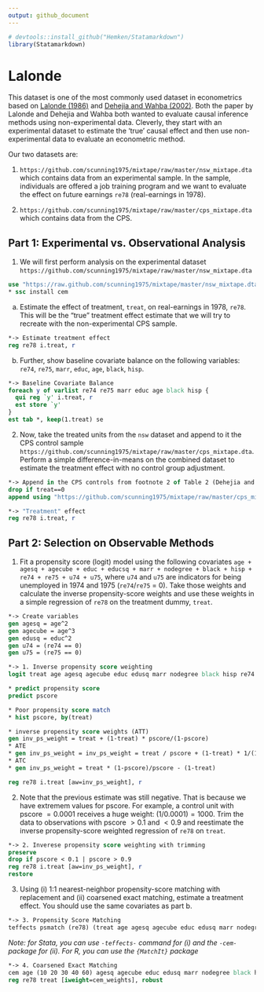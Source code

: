 ```yaml
---
output: github_document
---
```


```r
# devtools::install_github("Hemken/Statamarkdown")
library(Statamarkdown)
```

# Lalonde

This dataset is one of the most commonly used dataset in econometrics based on [Lalonde (1986)](https://econpapers.repec.org/article/aeaaecrev/v_3a76_3ay_3a1986_3ai_3a4_3ap_3a604-20.htm) and [Dehejia and Wahba (2002)](https://www.uh.edu/~adkugler/Dehejia&Wahba.pdf). Both the paper by Lalonde and Dehejia and Wahba both wanted to evaluate causal inference methods using non-experimental data. Cleverly, they start with an experimental dataset to estimate the 'true' causal effect and then use non-experimental data to evaluate an econometric method.

Our two datasets are:

1. `https://github.com/scunning1975/mixtape/raw/master/nsw_mixtape.dta` which contains data from an experimental sample. In the sample, individuals are offered a job training program and we want to evaluate the effect on future earnings `re78` (real-earnings in 1978).

2. `https://github.com/scunning1975/mixtape/raw/master/cps_mixtape.dta` which contains data from the CPS.


## Part 1: Experimental vs. Observational Analysis

1. We will first perform analysis on the experimental dataset `https://github.com/scunning1975/mixtape/raw/master/nsw_mixtape.dta`

```stata
use "https://raw.github.com/scunning1975/mixtape/master/nsw_mixtape.dta", clear
* ssc install cem
```

a. Estimate the effect of treatment, `treat`, on real-earnings in 1978, `re78`. This will be the "true" treatment effect estimate that we will try to recreate with the non-experimental CPS sample. 

```stata
*-> Estimate treatment effect
reg re78 i.treat, r
```

b. Further, show baseline covariate balance on the following variables: `re74`, `re75`, `marr`, `educ`, `age`, `black`, `hisp`. 

```stata
*-> Baseline Covariate Balance
foreach y of varlist re74 re75 marr educ age black hisp {
  qui reg `y' i.treat, r
  est store `y'
}
est tab *, keep(1.treat) se
```

2. Now, take the treated units from the `nsw` dataset and append to it the CPS control sample `https://github.com/scunning1975/mixtape/raw/master/cps_mixtape.dta`. Perform a simple difference-in-means on the combined dataset to estimate the treatment effect with no control group adjustment.

```stata
*-> Append in the CPS controls from footnote 2 of Table 2 (Dehejia and Wahba 2002)
drop if treat==0
append using "https://github.com/scunning1975/mixtape/raw/master/cps_mixtape.dta"
```

```stata
*-> "Treatment" effect
reg re78 i.treat, r
```

## Part 2: Selection on Observable Methods

1. Fit a propensity score (logit) model using the following covariates `age + agesq + agecube + educ + educsq + marr + nodegree + black + hisp + re74 + re75 + u74 + u75`, where `u74` and `u75` are indicators for being unemployed in 1974 and 1975 (`re74`/`re75` = 0). Take those weights and calculate the inverse propensity-score weights and use these weights in a simple regression of `re78` on the treatment dummy, `treat`. 

```stata
*-> Create variables
gen agesq = age^2
gen agecube = age^3
gen edusq = educ^2
gen u74 = (re74 == 0)
gen u75 = (re75 == 0)

*-> 1. Inverse propensity score weighting
logit treat age agesq agecube educ edusq marr nodegree black hisp re74 re75 u74 u75

* predict propensity score
predict pscore

* Poor propensity score match
* hist pscore, by(treat)

* inverse propensity score weights (ATT)
gen inv_ps_weight = treat + (1-treat) * pscore/(1-pscore)
* ATE
* gen inv_ps_weight = inv_ps_weight = treat / pscore + (1-treat) * 1/(1-pscore)
* ATC
* gen inv_ps_weight = treat * (1-pscore)/pscore - (1-treat)
```

```stata
reg re78 i.treat [aw=inv_ps_weight], r
```

2. Note that the previous estimate was still negative. That is because we have extremem values for pscore. For example, a control unit with pscore $=0.0001$ receives a huge weight: $(1/0.0001) = 1000$. Trim the data to observations with pscore $> 0.1$ and $< 0.9$ and reestimate the inverse propensity-score weighted regression of `re78` on `treat`.

```stata
*-> 2. Inverese propensity score weighting with trimming
preserve
drop if pscore < 0.1 | pscore > 0.9
reg re78 i.treat [aw=inv_ps_weight], r
restore
```

3. Using (i) 1:1 nearest-neighbor propensity-score matching with replacement and (ii) coarsened exact matching, estimate a treatment effect. You should use the same covariates as part b. 

```stata
*-> 3. Propensity Score Matching
teffects psmatch (re78) (treat age agesq agecube educ edusq marr nodegree black hisp re74 re75 u74 u75, logit), atet gen(ps_cps) nn(1)
```

*Note: for Stata, you can use `-teffects-` command for (i) and the `-cem-` package for (ii). For R, you can use the `{MatchIt}` package*

```stata
*-> 4. Coarsened Exact Matching
cem age (10 20 30 40 60) agesq agecube educ edusq marr nodegree black hisp re74 re75 u74 u75, treatment(treat) 
reg re78 treat [iweight=cem_weights], robust
```


